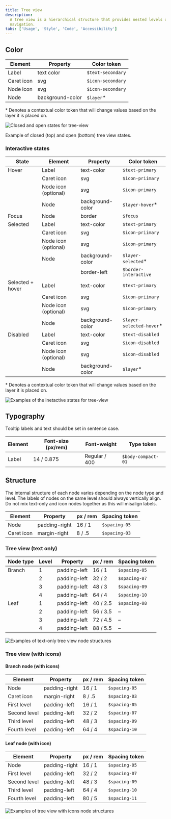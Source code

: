 ```yaml
---
title: Tree view
description:
  A tree view is a hierarchical structure that provides nested levels of
  navigation.
tabs: ['Usage', 'Style', 'Code', 'Accessibility']
---
```


## Color

| Element    | Property         | Color token       |
| ---------- | ---------------- | ----------------- |
| Label      | text color       | `$text-secondary` |
| Caret icon | svg              | `$icon-secondary` |
| Node icon  | svg              | `$icon-secondary` |
| Node       | background-color | `$layer`\*        |

<Caption>
  * Denotes a contextual color token that will change values based on the layer
  it is placed on.
</Caption>

<Row>
<Column colLg={8}>

![Closed and open states for tree-view](images/tree-view-style-1.png)

</Column>
</Row>

<Caption>Example of closed (top) and open (bottom) tree view states.</Caption>

### Interactive states

| State            | Element              | Property         | Color token               |
| ---------------- | -------------------- | ---------------- | ------------------------- |
| Hover            | Label                | text-color       | `$text-primary`           |
|                  | Caret icon           | svg              | `$icon-priimary`          |
|                  | Node icon (optional) | svg              | `$icon-primary`           |
|                  | Node                 | background-color | `$layer-hover`\*          |
| Focus            | Node                 | border           | `$focus`                  |
| Selected         | Label                | text-color       | `$text-primary`           |
|                  | Caret icon           | svg              | `$icon-priimary`          |
|                  | Node icon (optional) | svg              | `$icon-primary`           |
|                  | Node                 | background-color | `$layer-selected`\*       |
|                  |                      | border-left      | `$border-interactive`     |
| Selected + hover | Label                | text-color       | `$text-primary`           |
|                  | Caret icon           | svg              | `$icon-priimary`          |
|                  | Node icon (optional) | svg              | `$icon-primary`           |
|                  | Node                 | background-color | `$layer-selected-hover`\* |
| Disabled         | Label                | text-color       | `$text-disabled`          |
|                  | Caret icon           | svg              | `$icon-disabled`          |
|                  | Node icon (optional) | svg              | `$icon-disabled`          |
|                  | Node                 | background-color | `$layer`\*                |

<Caption>
  * Denotes a contextual color token that will change values based on the layer
  it is placed on.
</Caption>

<Row>
<Column colLg={8}>

![Examples of the inetactive states for tree-view](images/tree-view-style-2.png)

</Column>
</Row>

## Typography

Tooltip labels and text should be set in sentence case.

| Element | Font-size (px/rem) | Font-weight   | Type token         |
| ------- | ------------------ | ------------- | ------------------ |
| Label   | 14 / 0.875         | Regular / 400 | `$body-compact-01` |

## Structure

The internal structure of each node varies depending on the node type and level.
The labels of nodes on the same level should always vertically align. Do not mix
text-only and icon nodes together as this will misalign labels.

| Element    | Property      | px / rem | Spacing token |
| ---------- | ------------- | -------- | ------------- |
| Node       | padding-right | 16 / 1   | `$spacing-05` |
| Caret icon | margin-right  | 8 / .5   | `$spacing-03` |

### Tree view (text only)

| Node type | Level | Property     | px / rem | Spacing token |
| --------- | ----- | ------------ | -------- | ------------- |
| Branch    | 1     | padding-left | 16 / 1   | `$spacing-05` |
|           | 2     | padding-left | 32 / 2   | `$spacing-07` |
|           | 3     | padding-left | 48 / 3   | `$spacing-09` |
|           | 4     | padding-left | 64 / 4   | `$spacing-10` |
| Leaf      | 1     | padding-left | 40 / 2.5 | `$spacing-08` |
|           | 2     | padding-left | 56 / 3.5 | –             |
|           | 3     | padding-left | 72 / 4.5 | –             |
|           | 4     | padding-left | 88 / 5.5 | –             |

<Row>
<Column colLg={8}>

![Examples of text-only tree view node structures](images/tree-view-style-3.png)

</Column>
</Row>

### Tree view (with icons)

#### Branch node (with icons)

| Element      | Property      | px / rem | Spacing token |
| ------------ | ------------- | -------- | ------------- |
| Node         | padding-right | 16 / 1   | `$spacing-05` |
| Caret icon   | margin-right  | 8 / .5   | `$spacing-03` |
| First level  | padding-left  | 16 / 1   | `$spacing-05` |
| Second level | padding-left  | 32 / 2   | `$spacing-07` |
| Third level  | padding-left  | 48 / 3   | `$spacing-09` |
| Fourth level | padding-left  | 64 / 4   | `$spacing-10` |

#### Leaf node (with icon)

| Element      | Property      | px / rem | Spacing token |
| ------------ | ------------- | -------- | ------------- |
| Node         | padding-right | 16 / 1   | `$spacing-05` |
| First level  | padding-left  | 32 / 2   | `$spacing-07` |
| Second level | padding-left  | 48 / 3   | `$spacing-09` |
| Third level  | padding-left  | 64 / 4   | `$spacing-10` |
| Fourth level | padding-left  | 80 / 5   | `$spacing-11` |

<Row>
<Column colLg={12}>

![Examples of tree view with icons node structures](images/tree-view-style-4.png)

</Column>
</Row>
